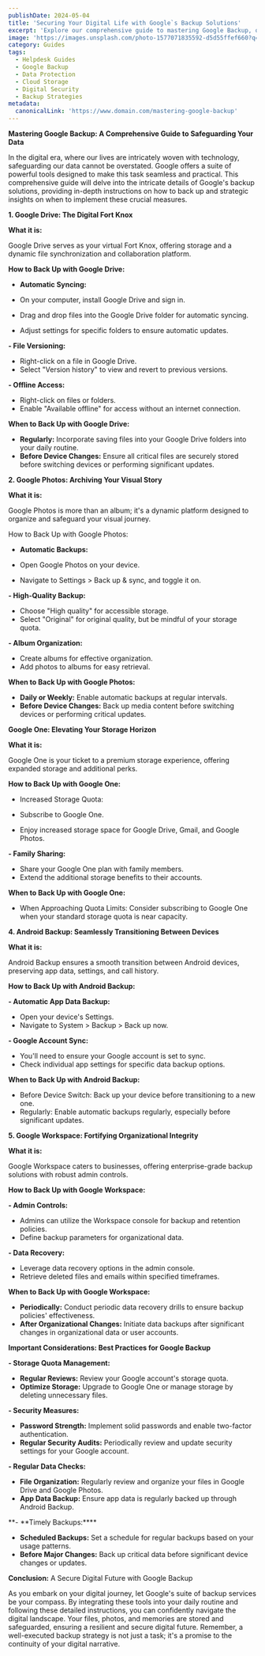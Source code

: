 ```yaml
---
publishDate: 2024-05-04
title: 'Securing Your Digital Life with Google`s Backup Solutions'
excerpt: 'Explore our comprehensive guide to mastering Google Backup, offering detailed steps for safeguarding data across Google Drive, Google Photos, Google One, and more. Learn strategic backup and recovery methods to protect your digital assets effectively.'
image: 'https://images.unsplash.com/photo-1577071835592-d5d55ffef660?q=80&w=2370&auto=format&fit=crop&ixlib=rb-4.0.3&ixid=M3wxMjA3fDB8MHxwaG90by1wYWdlfHx8fGVufDB8fHx8fA%3D%3D'
category: Guides
tags:
  - Helpdesk Guides
  - Google Backup
  - Data Protection
  - Cloud Storage
  - Digital Security
  - Backup Strategies
metadata:
  canonicalLink: 'https://www.domain.com/mastering-google-backup'
---
```


**Mastering Google Backup: A Comprehensive Guide to Safeguarding Your Data**

In the digital era, where our lives are intricately woven with technology, safeguarding our data cannot be overstated. Google offers a suite of powerful tools designed to make this task seamless and practical. This comprehensive guide will delve into the intricate details of Google's backup solutions, providing in-depth instructions on how to back up and strategic insights on when to implement these crucial measures.

**1. Google Drive: The Digital Fort Knox**

**What it is:**

Google Drive serves as your virtual Fort Knox, offering storage and a dynamic file synchronization and collaboration platform.

**How to Back Up with Google Drive:**

- **Automatic Syncing:**

- On your computer, install Google Drive and sign in.
- Drag and drop files into the Google Drive folder for automatic syncing.
- Adjust settings for specific folders to ensure automatic updates.

**- File Versioning:**

- Right-click on a file in Google Drive.
- Select "Version history" to view and revert to previous versions.

**- Offline Access:**

- Right-click on files or folders.
- Enable "Available offline" for access without an internet connection.

**When to Back Up with Google Drive:**

- **Regularly:** Incorporate saving files into your Google Drive folders into your daily routine.
- **Before Device Changes:** Ensure all critical files are securely stored before switching devices or performing significant updates.

**2. Google Photos: Archiving Your Visual Story**

**What it is:**

Google Photos is more than an album; it's a dynamic platform designed to organize and safeguard your visual journey.

How to Back Up with Google Photos:

- **Automatic Backups:**

- Open Google Photos on your device.
- Navigate to Settings > Back up & sync, and toggle it on.

**- High-Quality Backup:**

- Choose "High quality" for accessible storage.
- Select "Original" for original quality, but be mindful of your storage quota.

**- Album Organization:**

- Create albums for effective organization.
- Add photos to albums for easy retrieval.

**When to Back Up with Google Photos:**

- **Daily or Weekly:** Enable automatic backups at regular intervals.
- **Before Device Changes:** Back up media content before switching devices or performing critical updates.

**Google One: Elevating Your Storage Horizon**

**What it is:**

Google One is your ticket to a premium storage experience, offering expanded storage and additional perks.

**How to Back Up with Google One:**

- Increased Storage Quota:

- Subscribe to Google One.
- Enjoy increased storage space for Google Drive, Gmail, and Google Photos.

**- Family Sharing:**

- Share your Google One plan with family members.
- Extend the additional storage benefits to their accounts.

**When to Back Up with Google One:**

- When Approaching Quota Limits: Consider subscribing to Google One when your standard storage quota is near capacity.

**4. Android Backup: Seamlessly Transitioning Between Devices**

**What it is:**

Android Backup ensures a smooth transition between Android devices, preserving app data, settings, and call history.

**How to Back Up with Android Backup:**

**- Automatic App Data Backup:**

- Open your device's Settings.
- Navigate to System > Backup > Back up now.

**- Google Account Sync:**

- You'll need to ensure your Google account is set to sync.
- Check individual app settings for specific data backup options.

**When to Back Up with Android Backup:**

- Before Device Switch: Back up your device before transitioning to a new one.
- Regularly: Enable automatic backups regularly, especially before significant updates.

**5. Google Workspace: Fortifying Organizational Integrity**

**What it is:**

Google Workspace caters to businesses, offering enterprise-grade backup solutions with robust admin controls.

**How to Back Up with Google Workspace:**

**- Admin Controls:**

- Admins can utilize the Workspace console for backup and retention policies.
- Define backup parameters for organizational data.

**- Data Recovery:**

- Leverage data recovery options in the admin console.
- Retrieve deleted files and emails within specified timeframes.

**When to Back Up with Google Workspace:**

- **Periodically:** Conduct periodic data recovery drills to ensure backup policies' effectiveness.
- **After Organizational Changes:** Initiate data backups after significant changes in organizational data or user accounts.

**Important Considerations: Best Practices for Google Backup**

**- Storage Quota Management:**

- **Regular Reviews:** Review your Google account's storage quota.
- **Optimize Storage:** Upgrade to Google One or manage storage by deleting unnecessary files.

**- Security Measures:**

- **Password Strength:** Implement solid passwords and enable two-factor authentication.
- **Regular Security Audits:** Periodically review and update security settings for your Google account.

**- Regular Data Checks:**

- **File Organization:** Regularly review and organize your files in Google Drive and Google Photos.
- **App Data Backup:** Ensure app data is regularly backed up through Android Backup.

**- **Timely Backups:\*\*\*\*

- **Scheduled Backups:** Set a schedule for regular backups based on your usage patterns.
- **Before Major Changes:** Back up critical data before significant device changes or updates.

**Conclusion:** A Secure Digital Future with Google Backup

As you embark on your digital journey, let Google's suite of backup services be your compass. By integrating these tools into your daily routine and following these detailed instructions, you can confidently navigate the digital landscape. Your files, photos, and memories are stored and safeguarded, ensuring a resilient and secure digital future. Remember, a well-executed backup strategy is not just a task; it's a promise to the continuity of your digital narrative.
